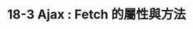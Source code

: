 ---
title: "18-3 Ajax : Fetch 的屬性與方法"
youtubeId: 8B8RgqSftqE
duration: 435
thumbnail: https://i.ytimg.com/vi/8B8RgqSftqE/hqdefault.jpg?sqp=-oaymwEjCNACELwBSFryq4qpAxUIARUAAAAAGAElAADIQj0AgKJDeAE=&rs=AOn4CLD-b11V_aHgbPG151EYQ76uJBc1og
slug: 18-3-ajax-properties-and-methods-of-fetch
uslug: 18-3-ajax-fetch-的屬性與方法
---